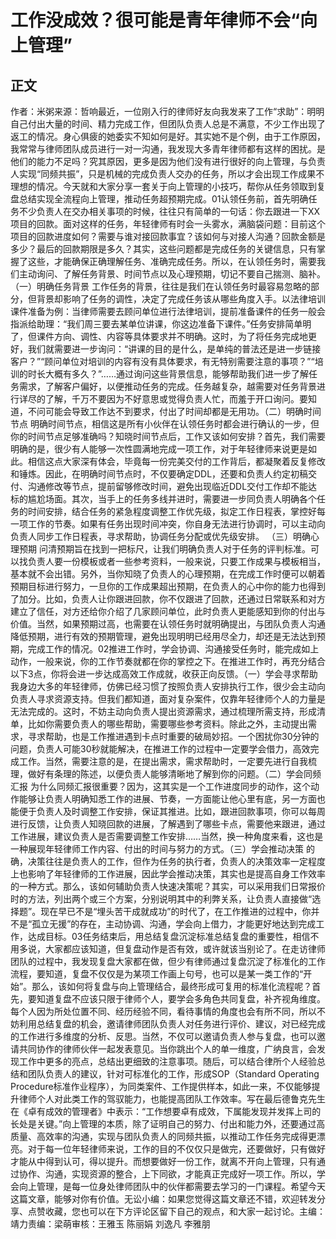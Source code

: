 # 工作没成效？很可能是青年律师不会“向上管理”
## 正文
作者：米粥来源：哲响最近，一位刚入行的律师好友向我发来了工作“求助”：明明自己付出大量的时间、精力完成工作，但团队负责人总是不满意，不少工作出现了返工的情况。身心俱疲的她委实不知如何是好。其实她不是个例，由于工作原因，我常常与律师团队成员进行一对一沟通，我发现大多青年律师都有这样的困扰。是他们的能力不足吗？究其原因，更多是因为他们没有进行很好的向上管理，与负责人实现“同频共振”，只是机械的完成负责人交办的任务，所以才会出现工作成果不理想的情况。今天就和大家分享一套关于向上管理的小技巧，帮你从任务领取到复盘总结实现全流程向上管理，推动任务超预期完成。01认领任务前，首先明确任务不少负责人在交办相关事项的时候，往往只有简单的一句话：你去跟进一下XX项目的回款。面对这样的任务，年轻律师有时会一头雾水，满脑袋问题：目前这个项目的回款进度如何？需要与谁对接回款事宜？该如何与对接人沟通？回款金额是多少？最后的回款期限是多久？其实，这些问题都是完成任务的关键信息，只有掌握了这些，才能确保正确理解任务、准确完成任务。所以，在认领任务时，需要我们主动询问、了解任务背景、时间节点以及心理预期，切记不要自己揣测、脑补。（一）明确任务背景 工作任务的背景，往往是我们在认领任务时最容易忽略的部分，但背景却影响了任务的调性，决定了完成任务该从哪些角度入手。以法律培训课件准备为例：当律师需要去顾问单位进行法律培训，提前准备课件的任务一般会指派给助理：“我们周三要去某单位讲课，你这边准备下课件。”任务安排简单明了，但课件方向、调性、内容等具体要求并不明确。这时，为了将任务完成地更好，我们就需要进一步询问：“讲课的目的是什么，是单纯的普法还是进一步链接客户？”“顾问单位对培训的内容有没有具体要求，有无特别需要注意的事项？”“培训的时长大概有多久？”……通过询问这些背景信息，能够帮助我们进一步了解任务需求，了解客户偏好，以便推动任务的完成。任务越复杂，越需要对任务背景进行详尽的了解，千万不要因为不好意思或觉得负责人忙，而羞于开口询问。要知道，不问可能会导致工作达不到要求，付出了时间却都是无用功。（二）明确时间节点 明确时间节点，相信这是所有小伙伴在认领任务时都会进行确认的一步，但你的时间节点足够准确吗？知晓时间节点后，工作又该如何安排？首先，我们需要明确的是，很少有人能够一次性圆满地完成一项工作，对于年轻律师来说更是如此。相信这点大家深有体会，毕竟每一份完美交付的工作背后，都凝聚着反复修改和锤炼。因此，在明确时间节点时，不仅要确定DDL，还要和负责人约定初稿交付、沟通修改等节点，提前留够修改时间，避免出现临近DDL交付工作却不能达标的尴尬场面。其次，当手上的任务多线并进时，需要进一步同负责人明确各个任务的时间安排，结合任务的紧急程度调整工作优先级，拟定工作日程表，掌控好每一项工作的节奏。如果有任务出现时间冲突，你自身无法进行协调时，可以主动向负责人同步工作日程表，寻求帮助，协调任务分配或优先级安排。 （三）明确心理预期 问清预期旨在找到一把标尺，让我们明确负责人对于任务的评判标准。可以找负责人要一份模板或者一些参考资料，一般来说，只要工作成果与模板相当，基本就不会出错。另外，当你知晓了负责人的心理预期，在完成工作时便可以朝着预期目标进行努力，一旦你的工作成果超出预期，在负责人的心中你的能力也得到了加分。比如，负责人让你跟进回款，你不仅跟进了回款，还通过日常联系和对方建立了信任，对方还给你介绍了几家顾问单位，此时负责人更能感知到你的付出与价值。当然，如果预期过高，也需要在认领任务时就明确提出，与团队负责人沟通降低预期，进行有效的预期管理，避免出现明明已经用尽全力，却还是无法达到预期，完成工作的情况。02推进工作时，学会协调、沟通接受任务时，能完成如上动作，一般来说，你的工作节奏就都在你的掌控之下。在推进工作时，再充分结合以下3点，你将会进一步达成高效工作成就，收获正向反馈。（一）学会寻求帮助 我身边大多的年轻律师，仿佛已经习惯了按照负责人安排执行工作，很少会主动向负责人寻求资源支持。但我们都知道，面对复杂案件，仅靠年轻律师个人的力量是无法完成的。这时，不妨主动向负责人提出资源需求，通过梳理所需支持，形成清单，比如你需要负责人的哪些帮助，需要哪些参考资料。除此之外，主动提出需求，寻求帮助，也是工作推进遇到卡点时重要的破局妙招。一个困扰你30分钟的问题，负责人可能30秒就能解决，在推进工作的过程中一定要学会借力，高效完成工作。当然，需要注意的是，在提出需求，需求帮助时，一定要先进行自我梳理，做好有条理的陈述，以便负责人能够清晰地了解到你的问题。（二）学会同频汇报 为什么同频汇报很重要？因为，这其实是一个工作进度同步的动作，这个动作能够让负责人明确知悉工作的进展、节奏，一方面能让他心里有底，另一方面也能便于负责人及时调整工作安排，保证其推进。比如，跟进回款事项，你可以每周进行反馈，让负责人知晓回款的进展，了解遇到了哪些卡点，需要他来跟进，通过工作进展，建议负责人是否需要调整工作安排……当然，换一种角度来看，这也是一种展现年轻律师工作内容、付出的时间与努力的方式。（三）学会推动决策 的确，决策往往是负责人的工作，但作为任务的执行者，负责人的决策效率一定程度上也影响了年轻律师的工作进展，因此学会推动决策，其实也是提高自身工作效率的一种方式。那么，该如何辅助负责人快速决策呢？其实，可以采用我们日常报价时的方法，列出两个或三个方案，分别说明其中的利弊关系，让负责人直接做“选择题”。现在早已不是“埋头苦干成就成功”的时代了，在工作推进的过程中，你并不是“孤立无援”的存在，主动协调、沟通，学会向上借力，才能更好地达到完成工作，达成目标。03任务结束后，用总结复盘沉淀标准总结复盘的重要性，相信不用多说，大家都应该知道，但复盘动作是否有效，或许就该当别论了。在走访律师团队的过程中，我发现复盘大家都在做，但少有律师通过复盘沉淀了标准化的工作流程，要知道，复盘不仅仅是为某项工作画上句号，也可以是某一类工作的“开始”。那么，该如何将复盘与向上管理结合，最终形成可复用的标准化流程呢？首先，要知道复盘不应该只限于律师个人，要学会多角色共同复盘，补齐视角维度。每个人因为所处位置不同、经历经验不同，看待事情的角度也会有所不同，所以不妨利用总结复盘的机会，邀请律师团队负责人对任务进行评价、建议，对已经完成的工作进行多维度的分析、反思。当然，不仅可以邀请负责人参与复盘，也可以邀请共同协作的律师伙伴一起发表意见。当你跳出个人的单一维度，广纳良言，会发现工作中更多的亮点，总结出更细致的注意事项。随后，可以结合律所个人经验总结和团队负责人的建议，针对可标准化的工作，形成SOP（Standard Operating Procedure标准作业程序），为同类案件、工作提供样本，如此一来，不仅能够提升律师个人对此类工作的驾驭能力，也能提高团队工作效率。写在最后德鲁克先生在《卓有成效的管理者》中表示：“工作想要卓有成效，下属能发现并发挥上司的长处是关键。”向上管理的本质，除了证明自己的努力、付出和能力外，还要通过高质量、高效率的沟通，实现与团队负责人的同频共振，以推动工作任务完成得更漂亮。对于每一位年轻律师来说，工作的目的不仅仅只是做完，还要做好，只有做好才能从中得到认可，得以提升。而想要做好一份工作，就离不开向上管理，只有通过协作、沟通，实现资源的整合，上下同欲，才能真正完成好一项工作。所以，学会向上管理，是每一位身处律师团队中的伙伴都需要去学习的一门课程。希望今天这篇文章，能够对你有价值。无讼小编：如果您觉得这篇文章还不错，欢迎转发分享、点赞收藏，您也可以在下方评论区留下自己的观点，和大家一起讨论。主编：靖力责编：梁萌审核：王雅玉 陈丽娟 刘逸凡 李雅朋